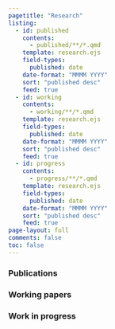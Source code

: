 ```yaml
---
pagetitle: "Research"
listing:
  - id: published
    contents: 
      - published/**/*.qmd
    template: research.ejs
    field-types:
      published: date
    date-format: "MMMM YYYY"
    sort: "published desc"
    feed: true
  - id: working
    contents: 
      - working/**/*.qmd
    template: research.ejs
    field-types:
      published: date
    date-format: "MMMM YYYY"
    sort: "published desc"
    feed: true
  - id: progress
    contents: 
      - progress/**/*.qmd
    template: research.ejs
    field-types:
      published: date
    date-format: "MMMM YYYY"
    sort: "published desc"
    feed: true
page-layout: full
comments: false
toc: false
---
```


### Publications

:::{#published}
:::

### Working papers

:::{#working}
:::

### Work in progress

:::{#progress}
:::